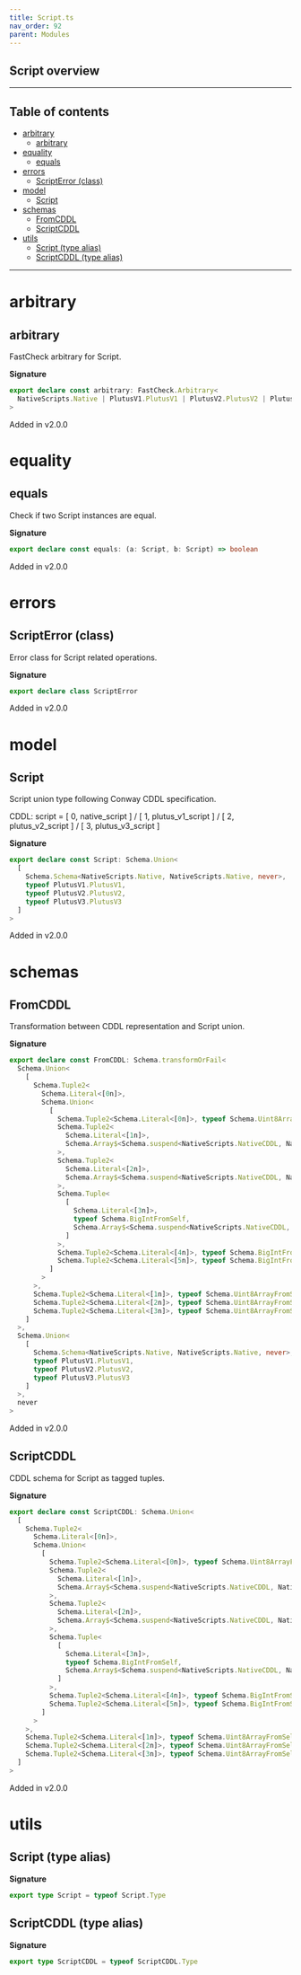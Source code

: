 ```yaml
---
title: Script.ts
nav_order: 92
parent: Modules
---
```


## Script overview

---

<h2 className="text-delta">Table of contents</h2>

- [arbitrary](#arbitrary)
  - [arbitrary](#arbitrary-1)
- [equality](#equality)
  - [equals](#equals)
- [errors](#errors)
  - [ScriptError (class)](#scripterror-class)
- [model](#model)
  - [Script](#script)
- [schemas](#schemas)
  - [FromCDDL](#fromcddl)
  - [ScriptCDDL](#scriptcddl)
- [utils](#utils)
  - [Script (type alias)](#script-type-alias)
  - [ScriptCDDL (type alias)](#scriptcddl-type-alias)

---

# arbitrary

## arbitrary

FastCheck arbitrary for Script.

**Signature**

```ts
export declare const arbitrary: FastCheck.Arbitrary<
  NativeScripts.Native | PlutusV1.PlutusV1 | PlutusV2.PlutusV2 | PlutusV3.PlutusV3
>
```

Added in v2.0.0

# equality

## equals

Check if two Script instances are equal.

**Signature**

```ts
export declare const equals: (a: Script, b: Script) => boolean
```

Added in v2.0.0

# errors

## ScriptError (class)

Error class for Script related operations.

**Signature**

```ts
export declare class ScriptError
```

Added in v2.0.0

# model

## Script

Script union type following Conway CDDL specification.

CDDL:
script =
[ 0, native_script ]
/ [ 1, plutus_v1_script ]
/ [ 2, plutus_v2_script ]
/ [ 3, plutus_v3_script ]

**Signature**

```ts
export declare const Script: Schema.Union<
  [
    Schema.Schema<NativeScripts.Native, NativeScripts.Native, never>,
    typeof PlutusV1.PlutusV1,
    typeof PlutusV2.PlutusV2,
    typeof PlutusV3.PlutusV3
  ]
>
```

Added in v2.0.0

# schemas

## FromCDDL

Transformation between CDDL representation and Script union.

**Signature**

```ts
export declare const FromCDDL: Schema.transformOrFail<
  Schema.Union<
    [
      Schema.Tuple2<
        Schema.Literal<[0n]>,
        Schema.Union<
          [
            Schema.Tuple2<Schema.Literal<[0n]>, typeof Schema.Uint8ArrayFromSelf>,
            Schema.Tuple2<
              Schema.Literal<[1n]>,
              Schema.Array$<Schema.suspend<NativeScripts.NativeCDDL, NativeScripts.NativeCDDL, never>>
            >,
            Schema.Tuple2<
              Schema.Literal<[2n]>,
              Schema.Array$<Schema.suspend<NativeScripts.NativeCDDL, NativeScripts.NativeCDDL, never>>
            >,
            Schema.Tuple<
              [
                Schema.Literal<[3n]>,
                typeof Schema.BigIntFromSelf,
                Schema.Array$<Schema.suspend<NativeScripts.NativeCDDL, NativeScripts.NativeCDDL, never>>
              ]
            >,
            Schema.Tuple2<Schema.Literal<[4n]>, typeof Schema.BigIntFromSelf>,
            Schema.Tuple2<Schema.Literal<[5n]>, typeof Schema.BigIntFromSelf>
          ]
        >
      >,
      Schema.Tuple2<Schema.Literal<[1n]>, typeof Schema.Uint8ArrayFromSelf>,
      Schema.Tuple2<Schema.Literal<[2n]>, typeof Schema.Uint8ArrayFromSelf>,
      Schema.Tuple2<Schema.Literal<[3n]>, typeof Schema.Uint8ArrayFromSelf>
    ]
  >,
  Schema.Union<
    [
      Schema.Schema<NativeScripts.Native, NativeScripts.Native, never>,
      typeof PlutusV1.PlutusV1,
      typeof PlutusV2.PlutusV2,
      typeof PlutusV3.PlutusV3
    ]
  >,
  never
>
```

Added in v2.0.0

## ScriptCDDL

CDDL schema for Script as tagged tuples.

**Signature**

```ts
export declare const ScriptCDDL: Schema.Union<
  [
    Schema.Tuple2<
      Schema.Literal<[0n]>,
      Schema.Union<
        [
          Schema.Tuple2<Schema.Literal<[0n]>, typeof Schema.Uint8ArrayFromSelf>,
          Schema.Tuple2<
            Schema.Literal<[1n]>,
            Schema.Array$<Schema.suspend<NativeScripts.NativeCDDL, NativeScripts.NativeCDDL, never>>
          >,
          Schema.Tuple2<
            Schema.Literal<[2n]>,
            Schema.Array$<Schema.suspend<NativeScripts.NativeCDDL, NativeScripts.NativeCDDL, never>>
          >,
          Schema.Tuple<
            [
              Schema.Literal<[3n]>,
              typeof Schema.BigIntFromSelf,
              Schema.Array$<Schema.suspend<NativeScripts.NativeCDDL, NativeScripts.NativeCDDL, never>>
            ]
          >,
          Schema.Tuple2<Schema.Literal<[4n]>, typeof Schema.BigIntFromSelf>,
          Schema.Tuple2<Schema.Literal<[5n]>, typeof Schema.BigIntFromSelf>
        ]
      >
    >,
    Schema.Tuple2<Schema.Literal<[1n]>, typeof Schema.Uint8ArrayFromSelf>,
    Schema.Tuple2<Schema.Literal<[2n]>, typeof Schema.Uint8ArrayFromSelf>,
    Schema.Tuple2<Schema.Literal<[3n]>, typeof Schema.Uint8ArrayFromSelf>
  ]
>
```

Added in v2.0.0

# utils

## Script (type alias)

**Signature**

```ts
export type Script = typeof Script.Type
```

## ScriptCDDL (type alias)

**Signature**

```ts
export type ScriptCDDL = typeof ScriptCDDL.Type
```

